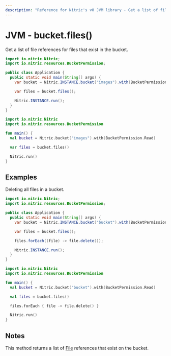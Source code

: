 ```yaml
---
description: "Reference for Nitric's v0 JVM library - Get a list of file references for files that exist in the bucket"
---
```


# JVM - bucket.files()

Get a list of file references for files that exist in the bucket.

<Tabs syncKey="jvm-lang">

<TabItem label="Java">

```java
import io.nitric.Nitric;
import io.nitric.resources.BucketPermission;

public class Application {
  public static void main(String[] args) {
    var bucket = Nitric.INSTANCE.bucket("images").with(BucketPermission.Read);

    var files = bucket.files();

    Nitric.INSTANCE.run();
  }
}
```

</TabItem>

<TabItem label="Kotlin">

```kotlin
import io.nitric.Nitric
import io.nitric.resources.BucketPermission

fun main() {
  val bucket = Nitric.bucket("images").with(BucketPermission.Read)

  var files = bucket.files()

  Nitric.run()
}
```

</TabItem>

</Tabs>

## Examples

Deleting all files in a bucket.

<Tabs syncKey="jvm-lang">

<TabItem label="Java">

```java
import io.nitric.Nitric;
import io.nitric.resources.BucketPermission;

public class Application {
  public static void main(String[] args) {
    var bucket = Nitric.INSTANCE.bucket("bucket").with(BucketPermission.Read);

    var files = bucket.files();

    files.forEach((file) -> file.delete());

    Nitric.INSTANCE.run();
  }
}
```

</TabItem>

<TabItem label="Kotlin">

```kotlin
import io.nitric.Nitric
import io.nitric.resources.BucketPermission

fun main() {
  val bucket = Nitric.bucket("bucket").with(BucketPermission.Read)

  val files = bucket.files()

  files.forEach { file -> file.delete() }

  Nitric.run()
}
```

</TabItem>

</Tabs>

## Notes

This method returns a list of [File](./bucket-file) references that exist on the bucket.
